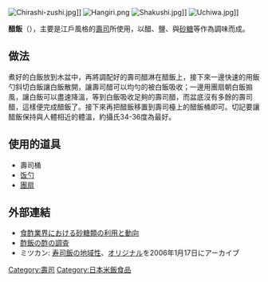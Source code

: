 {{unreferenced|time=2016-03-09T07:02:25+00:00}}
[[File:Chirashi-zushi.jpg|class=cx-linter-tag cx-linter-warn]]]]
[[File:Hangiri.png|class=cx-linter-tag cx-linter-warn]]
[[File:Shakushi.jpg|class=cx-linter-tag cx-linter-warn]]]]
[[File:Uchiwa.jpg|class=cx-linter-tag]]]]

'''醋飯'''（{{jpn|j=酢飯|hg=すめし|rm=sumeshi}}），主要是江戶風格的[[壽司|壽司]]所使用，以醋、鹽、與[[食糖|砂糖]]等作為調味而成。

== 做法 ==
煮好的白飯放到木盆中，再將調配好的壽司醋淋在醋飯上，接下來一邊快速的用飯勺斜切白飯讓白飯散開，讓壽司醋可以均勻的被白飯吸收；一邊用團扇朝白飯搧風，讓白飯可以盡速降溫，等到白飯吸收足夠的壽司醋，而盆底沒有多餘的壽司醋，這樣便完成醋飯了。接下來再把醋飯移置到壽司檯上的醋飯桶即可。切記要讓醋飯保持與人體相近的體溫，約攝氏34-36度為最好。

== 使用的道具 ==
* 壽司桶
* [[饭勺|饭勺]]
* [[團扇|團扇]]

== 外部連結 ==
* [http://sugar.alic.go.jp/japan/shiten/shiten0908a.htm 食酢業界における砂糖類の利用と動向]
* [https://web.archive.org/web/20160304105506/http://www.geocities.jp/edomaesushicook/vineger.html 酢飯の酢の調査]
* ミツカン: [https://web.archive.org/web/20060117062649/http://www.mizkan-nakanos.co.jp/sushinet/tiikisei/ 寿司飯の地域性]、[http://www.mizkan-nakanos.co.jp/sushinet/tiikisei/ オリジナル]を2006年1月17日にアーカイブ

[[Category:壽司|Category:壽司]]
[[Category:日本米飯食品|Category:日本米飯食品]]